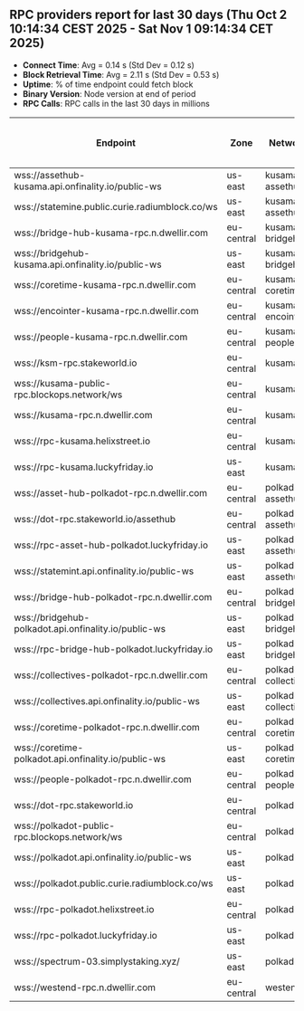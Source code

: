 ## RPC providers report for last 30 days (Thu Oct  2 10:14:34 CEST 2025 - Sat Nov  1 09:14:34 CET 2025)

- **Connect Time**: Avg = 0.14 s (Std Dev = 0.12 s)
- **Block Retrieval Time**: Avg = 2.11 s (Std Dev = 0.53 s)
- **Uptime**: % of time endpoint could fetch block
- **Binary Version**: Node version at end of period
- **RPC Calls**: RPC calls in the last 30 days in millions

| Endpoint                        | Zone         | Network            | Average Connect Time (s) | Average Block Retrieval Time (s) | Uptime (%) | Binary Version         | RPC Calls (M) |
|---------------------------------|--------------|--------------------|--------------------------|----------------------------------|------------|------------------------|----------------------|
| wss://assethub-kusama.api.onfinality.io/public-ws | us-east      | kusama-assethub      | 0.17                     | 2.39                             | 99.62      | 1.20.1                 | 67.6                   |
| wss://statemine.public.curie.radiumblock.co/ws | us-east      | kusama-assethub      | 0.13                     | 3.14                             | 99.55      | 1.20.1                 | 293.6                  |
| wss://bridge-hub-kusama-rpc.n.dwellir.com | eu-central   | kusama-bridgehub     | 0.14                     | 1.90                             | 100.00     | 1.20.1                 | 30.1                   |
| wss://bridgehub-kusama.api.onfinality.io/public-ws | us-east      | kusama-bridgehub     | 0.17                     | 2.00                             | 99.76      | 1.20.1                 | 11.1                   |
| wss://coretime-kusama-rpc.n.dwellir.com | eu-central   | kusama-coretime      | 0.15                     | 1.69                             | 100.00     | 1.20.1                 | 29.8                   |
| wss://encointer-kusama-rpc.n.dwellir.com | eu-central   | kusama-encointer     | 0.14                     | 1.98                             | 100.00     | 1.20.1                 | 18.5                   |
| wss://people-kusama-rpc.n.dwellir.com | eu-central   | kusama-people        | 0.15                     | 1.70                             | 99.93      | 1.20.1                 | 29.9                   |
| wss://ksm-rpc.stakeworld.io       | eu-central   | kusama               | 0.17                     | 2.12                             | 100.00     | 1.20.1                 | 888.2                  |
| wss://kusama-public-rpc.blockops.network/ws | eu-central   | kusama               | 0.12                     | 1.98                             | 96.67      | 1.20.1                 | 41.9                   |
| wss://kusama-rpc.n.dwellir.com    | eu-central   | kusama               | 0.15                     | 2.41                             | 99.97      | 1.20.1                 | 859.5                  |
| wss://rpc-kusama.helixstreet.io   | eu-central   | kusama               | 0.13                     | 2.05                             | 100.00     | 1.20.1                 | 677.3                  |
| wss://rpc-kusama.luckyfriday.io   | us-east      | kusama               | 0.11                     | 2.06                             | 100.00     | 1.20.1                 | 615.0                  |
| wss://asset-hub-polkadot-rpc.n.dwellir.com | eu-central   | polkadot-assethub    | 0.14                     | 2.02                             | 100.00     | 1.20.1                 | 537.9                  |
| wss://dot-rpc.stakeworld.io/assethub | eu-central   | polkadot-assethub    | 0.12                     | 1.61                             | 99.97      | 1.20.1                 | 491.9                  |
| wss://rpc-asset-hub-polkadot.luckyfriday.io | us-east      | polkadot-assethub    | 0.10                     | 1.79                             | 100.00     | 1.20.1                 | 273.1                  |
| wss://statemint.api.onfinality.io/public-ws | us-east      | polkadot-assethub    | 0.18                     | 2.15                             | 99.93      | 1.20.1                 | 652.6                  |
| wss://bridge-hub-polkadot-rpc.n.dwellir.com | eu-central   | polkadot-bridgehub   | 0.15                     | 2.15                             | 100.00     | 1.20.1                 | 41.9                   |
| wss://bridgehub-polkadot.api.onfinality.io/public-ws | us-east      | polkadot-bridgehub   | 0.16                     | 2.11                             | 99.72      | 1.20.1                 | 15.8                   |
| wss://rpc-bridge-hub-polkadot.luckyfriday.io | us-east      | polkadot-bridgehub   | 0.10                     | 1.95                             | 100.00     | 1.20.1                 | 5.1                    |
| wss://collectives-polkadot-rpc.n.dwellir.com | eu-central   | polkadot-collectives | 0.12                     | 2.15                             | 99.97      | 1.20.1                 | 78.9                   |
| wss://collectives.api.onfinality.io/public-ws | us-east      | polkadot-collectives | 0.17                     | 2.12                             | 99.72      | 1.20.1                 | 15.9                   |
| wss://coretime-polkadot-rpc.n.dwellir.com | eu-central   | polkadot-coretime    | 0.12                     | 1.67                             | 99.97      | 1.20.1                 | 24.0                   |
| wss://coretime-polkadot.api.onfinality.io/public-ws | us-east      | polkadot-coretime    | 0.09                     | 1.54                             | 100.00     | 1.20.1                 | 17.9                   |
| wss://people-polkadot-rpc.n.dwellir.com | eu-central   | polkadot-people      | 0.15                     | 1.65                             | 100.00     | 1.20.1                 | 33.2                   |
| wss://dot-rpc.stakeworld.io       | eu-central   | polkadot             | 0.16                     | 2.10                             | 99.90      | 1.20.1                 | 1455.3                 |
| wss://polkadot-public-rpc.blockops.network/ws | eu-central   | polkadot             | 0.13                     | 2.11                             | 96.25      | 1.20.1                 | 287.4                  |
| wss://polkadot.api.onfinality.io/public-ws | us-east      | polkadot             | 0.09                     | 2.05                             | 100.00     | 1.20.1                 | 1330.1                 |
| wss://polkadot.public.curie.radiumblock.co/ws | us-east      | polkadot             | 0.15                     | 2.86                             | 99.97      | 1.20.1                 | 556.2                  |
| wss://rpc-polkadot.helixstreet.io | eu-central   | polkadot             | 0.23                     | 2.37                             | 100.00     | 1.20.1                 | 1215.6                 |
| wss://rpc-polkadot.luckyfriday.io | us-east      | polkadot             | 0.10                     | 2.03                             | 99.97      | 1.20.1                 | 1605.0                 |
| wss://spectrum-03.simplystaking.xyz/ | us-east      | polkadot             | 0.16                     | 2.25                             | 99.76      | 1.20.1                    | 554.7                  |
| wss://westend-rpc.n.dwellir.com   | eu-central   | westend              | 0.12                     | 3.02                             | 99.72      | 1.20.1                 | 500.5                  |
